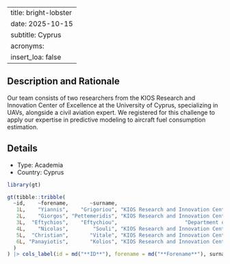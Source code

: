 
---
title: bright-lobster
date: 2025-10-15
subtitle: Cyprus
acronyms:
  insert_loa: false
---

## Description and Rationale

Our team consists of two researchers from the KIOS Research and Innovation Center of Excellence at the University of Cyprus, specializing in UAVs, alongside a civil aviation expert. We registered for this challenge to apply our expertise in predictive modeling to aircraft fuel consumption estimation.

## Details

* Type: Academia
* Country: Cyprus

```r
library(gt)

gt(tibble::tribble(
  ~id,    ~forename,       ~surname,                                        ~affiliation,
   1L,    "Yiannis",    "Grigoriou", "KIOS Research and Innovation Center of Excellence",
   2L,    "Giorgos", "Pettemeridis", "KIOS Research and Innovation Center of Excellence",
   3L,  "Eftychios",    "Eftychiou",                      "Department of Civil Aviation",
   4L,    "Nicolas",        "Souli", "KIOS Research and Innovation Center of Excellence",
   5L,  "Christian",       "Vitale", "KIOS Research and Innovation Center of Excellence",
   6L, "Panayiotis",       "Kolios", "KIOS Research and Innovation Center of Excellence"
  )
) |> cols_label(id = md("**ID**"), forename = md("**Forename**"), surname ~ md("**Surname**"), affiliation ~ md("**Affiliation**"))
```
